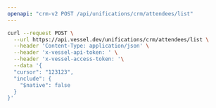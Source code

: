 ```yaml
---
openapi: "crm-v2 POST /api/unifications/crm/attendees/list"
---
```


<RequestExample>

```bash Request
curl --request POST \
  --url https://api.vessel.dev/unifications/crm/attendees/list \
  --header 'Content-Type: application/json' \
  --header 'x-vessel-api-token: ' \
  --header 'x-vessel-access-token: '\
  --data '{
  "cursor": "123123",
  "include": {
    "$native": false
  }
}'
```

</RequestExample>


